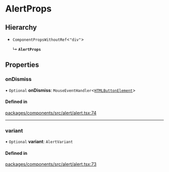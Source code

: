 # AlertProps

## Hierarchy

- `ComponentPropsWithoutRef`\<`"div"`\>

  ↳ **`AlertProps`**

## Properties

### onDismiss

• `Optional` **onDismiss**: `MouseEventHandler`\<[`HTMLButtonElement`](https://developer.mozilla.org/docs/Web/API/HTMLButtonElement)\>

#### Defined in

[packages/components/src/alert/alert.tsx:74](https://github.com/vtex/shoreline/blob/bf9009f50/packages/components/src/alert/alert.tsx#L74)

---

### variant

• `Optional` **variant**: `AlertVariant`

#### Defined in

[packages/components/src/alert/alert.tsx:73](https://github.com/vtex/shoreline/blob/bf9009f50/packages/components/src/alert/alert.tsx#L73)
